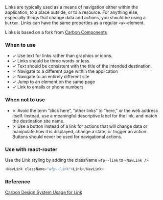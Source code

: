 
Links are typically used as a means of navigation either within the application, to a place outside, or to a resource. For anything else, especially things that change data and actions, you should be using a `button`.
Links can have the same properties as a regular `<a>`-element.

Links is based on a fork from [Carbon Components](https://www.carbondesignsystem.com/components/link/code)

### When to use

- ✓ Use text for links rather than graphics or icons.
- ✓ Links should be three words or less.
- ✓ Text should be consistent with the title of the intended destination.
- ✓ Navigate to a different page within the application
- ✓ Navigate to an entirely different site
- ✓ Jump to an element on the same page
- ✓ Link to emails or phone numbers

### When not to use

- ✗ Avoid the term “click here“, “other links“ to “here,” or the web address itself. Instead, use a meaningful descriptive label for the link, and match the destination site name.
- ✗ Use a button instead of a link for actions that will change data or manipulate how it is displayed, change a state, or trigger an action. Buttons should never be used for navigational actions.

### Use with react-router

Use the Link styling by adding the className `wfp--link` to `<NavLink />`

```js
<NavLink className="wfp--link">Link</NavLink>
```

### Reference

[Carbon Design System Usage for Link](https://www.carbondesignsystem.com/components/link/usage)

